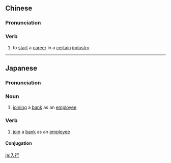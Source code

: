==Chinese==
{{zh-forms}}

===Pronunciation===
{{zh-pron
|m=rùháng
|c=jap6 hong4
|cat=verb
}}

===Verb===
{{zh-verb}}

# to [[start]] a [[career]] in a [[certain]] [[industry]]

----

==Japanese==
{{ja-kanjitab|にゅう|こう|yomi=o}}

===Pronunciation===
{{ja-pron|にゅうこう|y=o|acc=h}}

===Noun===
{{ja-noun|にゅうこう}}

# [[joining]] a [[bank]] as an [[employee]]

===Verb===
{{ja-verb-suru|にゅうこう}}

# [[join]] a [[bank]] as an [[employee]]

====Conjugation====
{{ja-suru|にゅうこう}}

[[ja:入行]]